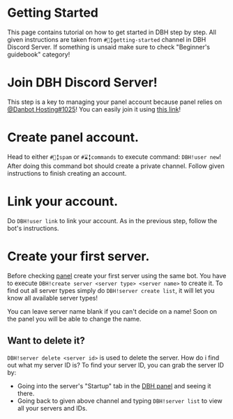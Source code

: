 # Getting Started

This page contains tutorial on how to get started in DBH step by step. All given instructions are taken from `#📗╏getting-started` channel in DBH Discord Server. If something is unsaid make sure to check "Beginner's guidebook" category!

# Join DBH Discord Server!

This step is a key to managing your panel account because panel relies on [@Danbot Hosting#1025](https://discord.com/users/640161047671603205)! You can easily join it using [this link](https://discord.gg/dbh)!

# Create panel account.

Head to either `#🤷╏spam` or `#⌛╏commands` to execute command: `DBH!user new`! After doing this command bot should create a private channel. Follow given instructions to finish creating an account.

# Link your account.

Do `DBH!user link` to link your account. As in the previous step, follow the bot's instructions.

# Create your first server.

Before checking [panel](https://panel.danbot.host/) create your first server using the same bot. You have to execute `DBH!create server <server type> <server name>` to create it. To find out all server types simply do `DBH!server create list`, it will let you know all available server types!

<Tip label="Good to know">
  You can leave server name blank if you can't decide on a name! Soon on the
  panel you will be able to change the name.
</Tip>

## Want to delete it?

`DBH!server delete <server id>` is used to delete the server. How do i find out what my server ID is? To find your server ID, you can grab the server ID by:

- Going into the server's "Startup" tab in the [DBH panel](https://panel.danbot.host/) and seeing it there.
- Going back to given above channel and typing `DBH!server list` to view all your servers and IDs.
